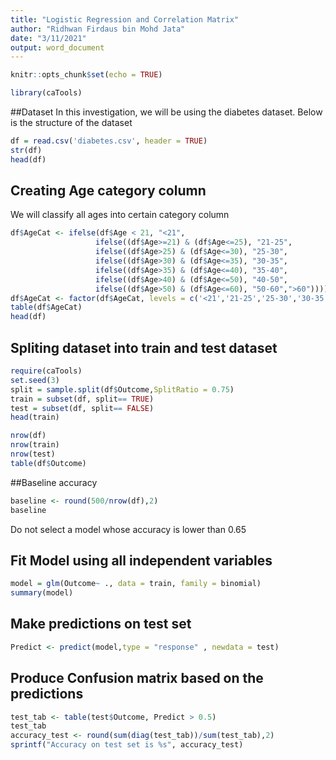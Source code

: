 ```yaml
---
title: "Logistic Regression and Correlation Matrix"
author: "Ridhwan Firdaus bin Mohd Jata"
date: "3/11/2021"
output: word_document
---
```


```r
knitr::opts_chunk$set(echo = TRUE)
```
```r
library(caTools)
```

##Dataset 
In this investigation, we will be using the diabetes dataset. Below is the structure of the dataset
```r
df = read.csv('diabetes.csv', header = TRUE)
str(df)
head(df)
```

## Creating Age category column 
We will classify all ages into certain category column
```r
df$AgeCat <- ifelse(df$Age < 21, "<21", 
                   ifelse((df$Age>=21) & (df$Age<=25), "21-25", 
                   ifelse((df$Age>25) & (df$Age<=30), "25-30",
                   ifelse((df$Age>30) & (df$Age<=35), "30-35",
                   ifelse((df$Age>35) & (df$Age<=40), "35-40",
                   ifelse((df$Age>40) & (df$Age<=50), "40-50",
                   ifelse((df$Age>50) & (df$Age<=60), "50-60",">60")))))))
df$AgeCat <- factor(df$AgeCat, levels = c('<21','21-25','25-30','30-35','35-40','40-50','50-60','>60'))
table(df$AgeCat)
head(df)
```

## Spliting dataset into train and test dataset
```r
require(caTools)
set.seed(3)
split = sample.split(df$Outcome,SplitRatio = 0.75)
train = subset(df, split== TRUE)
test = subset(df, split== FALSE)
head(train)
```
```r
nrow(df)
nrow(train)
nrow(test)
table(df$Outcome)
```

##Baseline accuracy
```r
baseline <- round(500/nrow(df),2)
baseline
```

Do not select a model whose accuracy is lower than 0.65

## Fit Model using all independent variables
```r
model = glm(Outcome~ ., data = train, family = binomial)
summary(model)
```
## Make predictions on test set
```r
Predict <- predict(model,type = "response" , newdata = test)
```

## Produce Confusion matrix based on the predictions
```r
test_tab <- table(test$Outcome, Predict > 0.5)
test_tab
accuracy_test <- round(sum(diag(test_tab))/sum(test_tab),2)
sprintf("Accuracy on test set is %s", accuracy_test)
```

 





